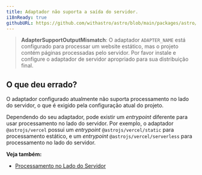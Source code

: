 ```yaml
---
title: Adaptador não suporta a saída do servidor.
i18nReady: true
githubURL: https://github.com/withastro/astro/blob/main/packages/astro/src/core/errors/errors-data.ts
---
```


> **AdapterSupportOutputMismatch**: O adaptador `ADAPTER_NAME` está configurado para processar um website estático, mas o projeto contém páginas processadas pelo servidor. Por favor instale e configure o adaptador de servidor apropriado para sua distribuição final.

## O que deu errado?
O adaptador configurado atualmente não suporta processamento no lado do servidor, o que é exigido pela configuração atual do projeto.

Dependendo do seu adaptador, pode existir um _entrypoint_ diferente para usar processamento no lado do servidor. Por exemplo, o adaptador `@astrojs/vercel` possui um _entrypoint_ `@astrojs/vercel/static` para processamento estático, e um _entrypoint_ `@astrojs/vercel/serverless` para processamento no lado do servidor. 

**Veja também:**
-  [Processamento no Lado do Servidor](/pt-br/guides/on-demand-rendering/)
